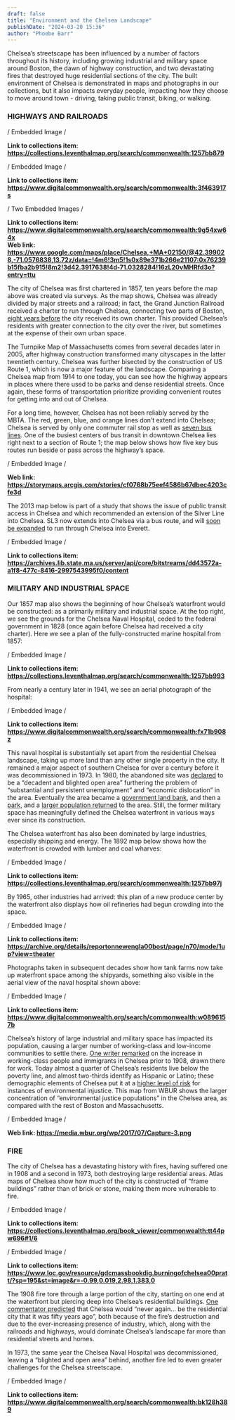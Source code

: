 ```yaml
---
draft: false
title: "Environment and the Chelsea Landscape"
publishDate: "2024-03-20 15:36"
author: "Phoebe Barr"
---
```


Chelsea’s streetscape has been influenced by a number of factors throughout its history, including growing industrial and military space around Boston, the dawn of highway construction, and two devastating fires that destroyed huge residential sections of the city. The built environment of Chelsea is demonstrated in maps and photographs in our collections, but it also impacts everyday people, impacting how they choose to move around town - driving, taking public transit, biking, or walking. 

### HIGHWAYS AND RAILROADS

/ Embedded Image /

**Link to collections item: https://collections.leventhalmap.org/search/commonwealth:1257bb879**

/ Embedded Image /

**Link to collections item: https://www.digitalcommonwealth.org/search/commonwealth:3f463917s**

/ Two Embedded Images /

**Link to collections item: https://www.digitalcommonwealth.org/search/commonwealth:9g54xw64x** \
**Web link: https://www.google.com/maps/place/Chelsea,+MA+02150/@42.399028,-71.0576838,13.72z/data=!4m6!3m5!1s0x89e371b266e21107:0x76239b15fba2b915!8m2!3d42.3917638!4d-71.0328284!16zL20vMHRfd3o?entry=ttu**

The city of Chelsea was first chartered in 1857, ten years before the map above was created via surveys. As the map shows, Chelsea was already divided by major streets and a railroad; in fact, the Grand Junction Railroad received a charter to run through Chelsea, connecting two parts of Boston, [eight years before](<https://www.loc.gov/resource/gdcmassbookdig.burningofchelsea00pratt/?sp=17&st=pdf&r=-0.33%2C-0.083%2C1.66%2C1.66%2C0&pdfPage=22>) the city received its own charter. This provided Chelsea’s residents with greater connection to the city over the river, but sometimes at the expense of their own urban space. 

The Turnpike Map of Massachusetts comes from several decades later in 2005, after highway construction transformed many cityscapes in the latter twentieth century. Chelsea was further bisected by the construction of US Route 1, which is now a major feature of the landscape. Comparing a Chelsea map from 1914 to one today, you can see how the highway appears in places where there used to be parks and dense residential streets. Once again, these forms of transportation prioritize providing convenient routes for getting into and out of Chelsea. 

For a long time, however, Chelsea has not been reliably served by the MBTA. The red, green, blue, and orange lines don’t extend into Chelsea; Chelsea is served by only one commuter rail stop as well as [seven bus lines](<https://www.chelseama.gov/archives/mbta_info.php>). One of the busiest centers of bus transit in downtown Chelsea lies right next to a section of Route 1; the map below shows how five key bus routes run beside or pass across the highway’s space.

/ Embedded Image /

**Web link: https://storymaps.arcgis.com/stories/cf0768b75eef4586b67dbec4203cfe3d**

The 2013 map below is part of a study that shows the issue of public transit access in Chelsea and which recommended an extension of the Silver Line into Chelsea. SL3 now extends into Chelsea via a bus route, and will [soon be expanded](<https://mass.streetsblog.org/2024/03/08/mbta-endorses-a-new-bus-rapid-transit-route-through-everett>) to run through Chelsea into Everett.

/ Embedded Image /

**Link to collections item: https://archives.lib.state.ma.us/server/api/core/bitstreams/dd43572a-a1f8-477c-8416-2997543995f0/content**

### MILITARY AND INDUSTRIAL SPACE

Our 1857 map also shows the beginning of how Chelsea’s waterfront would be constructed: as a primarily military and industrial space. At the top right, we see the grounds for the Chelsea Naval Hospital, ceded to the federal government in 1828 (once again before Chelsea had received a city charter). Here we see a plan of the fully-constructed marine hospital from 1857: 

/ Embedded Image /

**Link to collections item: https://collections.leventhalmap.org/search/commonwealth:1257bb993**

From nearly a century later in 1941, we see an aerial photograph of the hospital: 

/ Embedded Image /

**Link to collections item: https://www.digitalcommonwealth.org/search/commonwealth:fx71b908z**

This naval hospital is substantially set apart from the residential Chelsea landscape, taking up more land than any other single property in the city. It remained a major aspect of southern Chelsea for over a century before it was decommissioned in 1973. In 1980, the abandoned site was [declared](<https://archives.lib.state.ma.us/server/api/core/bitstreams/35bc096c-dcf8-47d7-88e6-4de6f0270641/content>) to be a “decadent and blighted open area” furthering the problem of “substantial and persistent unemployment” and “economic dislocation” in the area. Eventually the area became a [government land bank](<https://archives.lib.state.ma.us/server/api/core/bitstreams/21742e90-a5fe-43f9-95ba-c4c2afc264b9/content>), and then a [park](<https://archives.lib.state.ma.us/server/api/core/bitstreams/9e62827c-c326-4762-9f88-be544fd5c64c/content>), and a [larger population returned](<https://www.socialexplorer.com/d32448e3e7/explore>) to the area. Still, the former military space has meaningfully defined the Chelsea waterfront in various ways ever since its construction. 

The Chelsea waterfront has also been dominated by large industries, especially shipping and energy. The 1892 map below shows how the waterfront is crowded with lumber and coal wharves: 

/ Embedded Image /

**Link to collections item: https://collections.leventhalmap.org/search/commonwealth:1257bb97j**

By 1965, other industries had arrived: this plan of a new produce center by the waterfront also displays how oil refineries had begun crowding into the space. 

/ Embedded Image /

**Link to collections item: https://archive.org/details/reportonnewengla00bost/page/n70/mode/1up?view=theater**

Photographs taken in subsequent decades show how tank farms now take up waterfront space among the shipyards, something also visible in the aerial view of the naval hospital shown above:

/ Embedded Image /

**Link to collections item: https://www.digitalcommonwealth.org/search/commonwealth:w0896157b**

Chelsea’s history of large industrial and military space has impacted its population, causing a larger number of working-class and low-income communities to settle there. [One writer remarked](<https://www.loc.gov/resource/gdcmassbookdig.burningofchelsea00pratt/?sp=17&st=pdf&r=-0.33%2C-0.083%2C1.66%2C1.66%2C0&pdfPage=22>) on the increase in working-class people and immigrants in Chelsea prior to 1908, drawn there for work. Today almost a quarter of Chelsea’s residents live below the poverty line, and almost two-thirds identify as Hispanic or Latino; these demographic elements of Chelsea put it at a [higher level of risk](<https://www.wbur.org/news/2017/07/26/environmental-justice-boston-chelsea>) for instances of environmental injustice. This map from WBUR shows the larger concentration of “environmental justice populations” in the Chelsea area, as compared with the rest of Boston and Massachusetts. 

/ Embedded Image /

**Web link: https://media.wbur.org/wp/2017/07/Capture-3.png**

### FIRE

The city of Chelsea has a devastating history with fires, having suffered one in 1908 and a second in 1973, both destroying large residential areas. Atlas maps of Chelsea show how much of the city is constructed of “frame buildings” rather than of brick or stone, making them more vulnerable to fire. 

/ Embedded Image /

**Link to collections item: https://collections.leventhalmap.org/book_viewer/commonwealth:tt44pw696#1/6**

/ Embedded Image /

**Link to collections item: https://www.loc.gov/resource/gdcmassbookdig.burningofchelsea00pratt/?sp=195&st=image&r=-0.99,0.019,2.98,1.383,0**

The 1908 fire tore through a large portion of the city, starting on one end at the waterfront but piercing deep into Chelsea’s residential buildings. [One commentator predicted](<https://www.loc.gov/resource/gdcmassbookdig.burningofchelsea00pratt/?sp=17&st=pdf&r=-0.33%2C-0.083%2C1.66%2C1.66%2C0&pdfPage=22>) that Chelsea would “never again… be the residential city that it was fifty years ago”, both because of the fire’s destruction and due to the ever-increasing presence of industry, which, along with the railroads and highways, would dominate Chelsea’s landscape far more than residential streets and homes. 

In 1973, the same year the Chelsea Naval Hospital was decommissioned, leaving a “blighted and open area” behind, another fire led to even greater challenges for the Chelsea streetscape. 

/ Embedded Image /

**Link to collections item: https://www.digitalcommonwealth.org/search/commonwealth:bk128h389**
